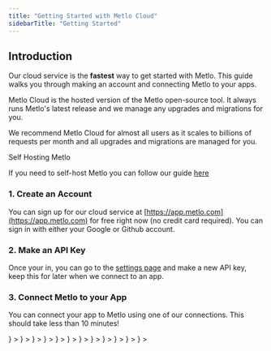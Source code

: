 ```yaml
---
title: "Getting Started with Metlo Cloud"
sidebarTitle: "Getting Started"
---
```


## Introduction

Our cloud service is the **fastest** way to get started with Metlo. This guide
walks you through making an account and connecting Metlo to your apps.

Metlo Cloud is the hosted version of the Metlo open-source tool. It always runs
Metlo's latest release and we manage any upgrades and migrations for you.

We recommend Metlo Cloud for almost all users as it scales to billions
of requests per month and all upgrades and migrations are managed for you.

<Info>
Self Hosting Metlo

If you need to self-host Metlo you can follow our guide
[here](/metlo-self-hosted)

</Info>

### 1. Create an Account

You can sign up for our cloud service at
[https://app.metlo.com](https://app.metlo.com) for free right now (no credit
card required). You can sign in with either your Google or Github account.

### 2. Make an API Key

Once your in, you can go to the [settings page](https://app.metlo.com/settings)
and make a new API key, keep this for later when we connect to an app.

### 3. Connect Metlo to your App

You can connect your app to Metlo using one of our connections. This should take
less than 10 minutes!

<CardGroup>
  <Card
    title="Node"
    href="/connections/nodejs"
    icon={
      <svg
        xmlns="http://www.w3.org/2000/svg"
        width="64"
        height="64"
        viewBox="0 0 32 32"
        preserveAspectRatio="xMidYMid"
        fill="#8cc84b"
        className="h-6 w-6"
      >
        <path d="M14.656.427c.8-.453 1.82-.455 2.6 0L29.2 7.16c.747.42 1.247 1.253 1.24 2.114v13.5c.005.897-.544 1.748-1.332 2.16l-11.88 6.702a2.6 2.6 0 0 1-2.639-.073l-3.565-2.06c-.243-.145-.516-.26-.688-.495.152-.204.422-.23.642-.32.496-.158.95-.4 1.406-.656.115-.08.256-.05.366.022l3.04 1.758c.217.125.437-.04.623-.145l11.665-6.583c.144-.07.224-.222.212-.38V9.334c.016-.18-.087-.344-.25-.417L16.19 2.244a.41.41 0 0 0-.465-.001L3.892 8.93c-.16.073-.27.235-.25.415v13.37c-.014.158.07.307.215.375l3.162 1.785c.594.32 1.323.5 1.977.265a1.5 1.5 0 0 0 .971-1.409l.003-13.29c-.014-.197.172-.36.363-.34h1.52c.2-.005.357.207.33.405L12.18 23.88c.001 1.188-.487 2.48-1.586 3.063-1.354.7-3.028.553-4.366-.12l-3.4-1.88c-.8-.4-1.337-1.264-1.332-2.16v-13.5a2.46 2.46 0 0 1 1.282-2.141L14.656.427zM18.1 9.785c1.727-.1 3.576-.066 5.13.785 1.203.652 1.87 2.02 1.892 3.358-.034.18-.222.28-.394.267-.5-.001-1.002.007-1.504-.003-.213.008-.336-.188-.363-.376-.144-.64-.493-1.273-1.095-1.582-.924-.463-1.996-.44-3.004-.43-.736.04-1.527.103-2.15.535-.48.328-.624 1-.453 1.522.16.383.603.506.964.62 2.082.544 4.287.5 6.33 1.207.845.292 1.672.86 1.962 1.745.378 1.186.213 2.604-.63 3.556-.684.784-1.68 1.2-2.675 1.442-1.323.295-2.695.302-4.038.17-1.263-.144-2.577-.476-3.552-1.336-.834-.724-1.24-1.852-1.2-2.94.01-.184.193-.312.37-.297h1.5c.202-.014.35.16.36.35.093.6.322 1.25.854 1.6 1.026.662 2.313.616 3.487.635.973-.043 2.065-.056 2.86-.7.42-.367.543-.98.43-1.508-.123-.446-.6-.653-1-.8-2.055-.65-4.285-.414-6.32-1.15-.826-.292-1.625-.844-1.942-1.693-.443-1.2-.24-2.687.693-3.607.9-.915 2.22-1.268 3.47-1.394z" />
      </svg>
    }
  ></Card>
  <Card
    title="Python"
    href="/connections/python"
    icon={
      <svg
        xmlns="http://www.w3.org/2000/svg"
        width="64"
        height="64"
        viewBox="0 0 32 32"
        className="h-6 w-6"
      >
        <defs>
          <linearGradient
            id="A"
            x1="811.527"
            y1="574.895"
            x2="665.255"
            y2="573.732"
            gradientUnits="userSpaceOnUse"
          >
            <stop offset="0" stop-color="#366a96" />
            <stop offset="1" stop-color="#3679b0" />
          </linearGradient>
          <linearGradient
            id="B"
            x1="862.824"
            y1="642.176"
            x2="573.276"
            y2="642.176"
            gradientUnits="userSpaceOnUse"
          >
            <stop offset="0" stop-color="#ffc836" />
            <stop offset="1" stop-color="#ffe873" />
          </linearGradient>
        </defs>
        <g transform="matrix(.1617 0 0 .158089 -107.53764 -81.66187)">
          <path
            d="M716.255 544.487c0-13.623 3.653-21.034 23.822-24.563 13.693-2.4 31.25-2.7 47.627 0 12.935 2.135 23.822 11.77 23.822 24.563v44.945c0 13.182-10.57 23.98-23.822 23.98h-47.627c-16.164 0-29.787 13.782-29.787 29.363v21.564h-16.376c-13.852 0-21.917-9.988-25.305-23.964-4.57-18.776-4.376-29.963 0-47.945 3.794-15.687 15.917-23.964 29.77-23.964h65.52v-6h-47.645v-17.98z"
            fill="url(#A)"
          />
          <path
            d="M811.527 688.32c0 13.623-11.823 20.523-23.822 23.964-18.052 5.188-32.54 4.394-47.627 0-12.6-3.67-23.822-11.17-23.822-23.964v-44.945c0-12.935 10.782-23.98 23.822-23.98h47.627c15.864 0 29.787-13.71 29.787-29.963v-20.964h17.858c13.87 0 20.4 10.305 23.822 23.964 4.764 18.97 4.976 33.157 0 47.945-4.817 14.364-9.97 23.964-23.822 23.964H763.9v6h47.627v17.98z"
            fill="url(#B)"
          />
          <path
            d="M728.166 541.505c0-4.976 3.988-9 8.93-9 4.923 0 8.93 4.023 8.93 9 0 4.96-4.006 8.982-8.93 8.982-4.94 0-8.93-4.023-8.93-8.982zm53.59 149.798c0-4.96 4.006-8.982 8.93-8.982 4.94 0 8.93 4.023 8.93 8.982 0 4.976-3.988 9-8.93 9-4.923 0-8.93-4.023-8.93-9z"
            fill="#fff"
          />
        </g>
      </svg>
    }
  ></Card>
  <Card
    title="Go"
    href="/connections/go"
    icon={
      <svg
        version="1.1"
        id="Layer_1"
        xmlns="http://www.w3.org/2000/svg"
        x="0"
        y="0"
        width="64"
        height="64"
        xml:space="preserve"
        viewBox="0 0 64 64"
        className="h-7 w-7"
      >
        <switch>
          <g>
            <path
              fill="#00acd7"
              d="M4.8 27.3c-.1 0-.2-.1-.1-.2l.7-.8c.1-.1.2-.2.3-.2h11.1c.1 0 .2.1.1.2l-.5.8c-.1.1-.2.2-.3.2H4.8zM.1 30.2c-.1 0-.1-.1-.1-.2l.7-.8c0-.1.2-.2.3-.2h14.2c.1 0 .2.1.2.2l-.2.7c0 .1-.2.2-.3.2l-14.8.1zM7.7 33c-.1 0-.2-.1-.1-.2l.4-.7c.1-.1.2-.2.3-.2h6.2c.1 0 .2.1.2.2l-.1.7c0 .1-.1.2-.2.2H7.7zM40 26.7l-5.2 1.4c-.5.1-.5.2-.9-.3-.5-.5-.8-.9-1.5-1.2-2-1-3.9-.7-5.6.5-2.1 1.4-3.2 3.4-3.2 5.9 0 2.5 1.7 4.5 4.2 4.9 2.1.3 3.9-.5 5.3-2.1.3-.3.5-.7.8-1.2h-6c-.7 0-.8-.4-.6-.9.4-1 1.2-2.6 1.6-3.4.1-.2.3-.5.8-.5H41c-.1.8-.1 1.7-.2 2.5-.3 2.2-1.2 4.3-2.6 6.1-2.2 3-5.2 4.8-8.9 5.3-3.1.4-5.9-.2-8.4-2.1-2.3-1.7-3.6-4.1-4-6.9-.4-3.4.6-6.4 2.6-9.1 2.2-2.9 5.1-4.7 8.7-5.4 2.9-.5 5.7-.2 8.3 1.5 1.7 1.1 2.8 2.6 3.6 4.4.4.4.3.5-.1.6z"
            />
            <path
              fill="#00acd7"
              d="M50.3 44c-2.8-.1-5.4-.9-7.6-2.7-1.8-1.6-3-3.6-3.4-6-.6-3.5.4-6.6 2.5-9.4 2.3-3 5-4.5 8.7-5.2 3.2-.6 6.2-.2 8.9 1.6 2.5 1.7 4 4 4.4 6.9.5 4.2-.7 7.6-3.6 10.6-2.1 2.1-4.6 3.4-7.5 4-.7 0-1.6.1-2.4.2zm7.4-12.6c0-.4 0-.7-.1-1-.6-3.1-3.4-4.8-6.4-4.1-2.9.7-4.8 2.5-5.5 5.4-.6 2.4.6 4.9 2.9 5.9 1.7.7 3.4.7 5.1-.2 2.5-1.4 3.9-3.4 4-6z"
            />
          </g>
        </switch>
      </svg>
    }
  ></Card>
  <Card
    title="Java"
    href="/connections/java"
    icon={
      <svg
        xmlns="http://www.w3.org/2000/svg"
        width="64"
        height="64"
        viewBox="0 0 32 32"
        className="h-6 w-6"
      >
        <path
          d="M11.622 24.74s-1.23.748.855.962c2.51.32 3.847.267 6.625-.267a10.02 10.02 0 0 0 1.763.855c-6.25 2.672-14.16-.16-9.244-1.55zm-.8-3.473s-1.336 1.015.748 1.23c2.725.267 4.862.32 8.55-.427a3.26 3.26 0 0 0 1.282.801c-7.534 2.244-15.976.214-10.58-1.603zm14.747 6.09s.908.748-1.015 1.336c-3.58 1.07-15.014 1.39-18.22 0-1.122-.48 1.015-1.175 1.7-1.282.695-.16 1.07-.16 1.07-.16-1.23-.855-8.175 1.763-3.526 2.51 12.77 2.084 23.296-.908 19.983-2.404zM12.2 17.633s-5.824 1.39-2.084 1.87c1.603.214 4.755.16 7.694-.053 2.404-.214 4.81-.64 4.81-.64s-.855.374-1.443.748c-5.93 1.55-17.312.855-14.052-.748 2.778-1.336 5.076-1.175 5.076-1.175zm10.42 5.824c5.984-3.1 3.206-6.09 1.282-5.717-.48.107-.695.214-.695.214s.16-.32.534-.427c3.794-1.336 6.786 4.007-1.23 6.09 0 0 .053-.053.107-.16zm-9.83 8.442c5.77.374 14.587-.214 14.8-2.94 0 0-.427 1.07-4.755 1.87-4.916.908-11.007.8-14.587.214 0 0 .748.64 4.542.855z"
          fill="#4e7896"
        />
        <path
          d="M18.996.001s3.313 3.366-3.152 8.442c-5.183 4.114-1.175 6.465 0 9.137-3.046-2.725-5.236-5.13-3.74-7.373C14.294 6.893 20.332 5.3 18.996.001zm-1.7 15.335c1.55 1.763-.427 3.366-.427 3.366s3.954-2.03 2.137-4.542c-1.656-2.404-2.94-3.58 4.007-7.587 0 0-10.953 2.725-5.717 8.763z"
          fill="#f58219"
        />
      </svg>
    }
  ></Card>
  <Card
    title="Nginx"
    href="/connections/nginx"
    icon={
      <svg 
        className="h-6 w-6"
        viewBox="0 0 32 32"
        xmlns="http://www.w3.org/2000/svg"
      >
        <path d="M15.948,2h.065a10.418,10.418,0,0,1,.972.528Q22.414,5.65,27.843,8.774a.792.792,0,0,1,.414.788c-.008,4.389,0,8.777-.005,13.164a.813.813,0,0,1-.356.507q-5.773,3.324-11.547,6.644a.587.587,0,0,1-.657.037Q9.912,26.6,4.143,23.274a.7.7,0,0,1-.4-.666q0-6.582,0-13.163a.693.693,0,0,1,.387-.67Q9.552,5.657,14.974,2.535c.322-.184.638-.379.974-.535" style={{"fill": "#019639"}}/>
        <path d="M8.767,10.538q0,5.429,0,10.859a1.509,1.509,0,0,0,.427,1.087,1.647,1.647,0,0,0,2.06.206,1.564,1.564,0,0,0,.685-1.293c0-2.62-.005-5.24,0-7.86q3.583,4.29,7.181,8.568a2.833,2.833,0,0,0,2.6.782,1.561,1.561,0,0,0,1.251-1.371q.008-5.541,0-11.081a1.582,1.582,0,0,0-3.152,0c0,2.662-.016,5.321,0,7.982-2.346-2.766-4.663-5.556-7-8.332A2.817,2.817,0,0,0,10.17,9.033,1.579,1.579,0,0,0,8.767,10.538Z" style={{"fill": "#fff"}}/>
      </svg>
    }
  ></Card>
  <Card
    title="Docker Compose"
    href="/connections/docker-compose"
    icon={
      <svg
        className="h-6 w-6"
        version="1.1"
        id="Layer_1"
        xmlns="http://www.w3.org/2000/svg"
        x="0px"
        y="0px"
        viewBox="0 0 122.88 88.17"
        xml:space="preserve"
      >
        <g>
          <path
            fill="#0091E2"
            d="M121.68,33.34c-0.34-0.28-3.42-2.62-10.03-2.62c-1.71,0-3.48,0.17-5.19,0.46c-1.25-8.72-8.49-12.94-8.78-13.16 l-1.77-1.03l-1.14,1.65c-1.42,2.22-2.51,4.73-3.13,7.29c-1.2,4.96-0.46,9.63,2.05,13.62c-3.02,1.71-7.92,2.11-8.95,2.17l-80.93,0 c-2.11,0-3.82,1.71-3.82,3.82c-0.11,7.07,1.08,14.13,3.53,20.8c2.79,7.29,6.95,12.71,12.31,16.01c6.04,3.7,15.9,5.81,27.01,5.81 c5.01,0,10.03-0.46,14.99-1.37c6.9-1.25,13.51-3.65,19.6-7.12c5.02-2.91,9.52-6.61,13.34-10.94c6.44-7.24,10.26-15.33,13.05-22.51 c0.4,0,0.74,0,1.14,0c7.01,0,11.34-2.79,13.73-5.19c1.6-1.48,2.79-3.31,3.65-5.36l0.51-1.48L121.68,33.34L121.68,33.34z M71.59,39.38h10.83c0.51,0,0.97-0.4,0.97-0.97v-9.69c0-0.51-0.4-0.97-0.97-0.97l0,0l-10.83,0c-0.51,0-0.97,0.4-0.97,0.97l0,0v9.69 C70.68,38.98,71.08,39.38,71.59,39.38L71.59,39.38z M56.49,11.63h10.83c0.51,0,0.97-0.4,0.97-0.97V0.97c0-0.51-0.46-0.97-0.97-0.97 L56.49,0c-0.51,0-0.97,0.4-0.97,0.97l0,0v9.69C55.52,11.17,55.97,11.63,56.49,11.63L56.49,11.63z M56.49,25.53h10.83 c0.51,0,0.97-0.46,0.97-0.97v-9.69c0-0.51-0.46-0.97-0.97-0.97H56.49c-0.51,0-0.97,0.4-0.97,0.97l0,0v9.69 C55.52,25.08,55.97,25.53,56.49,25.53L56.49,25.53z M41.5,25.53h10.83c0.51,0,0.97-0.46,0.97-0.97v-9.69c0-0.51-0.4-0.97-0.97-0.97 l0,0H41.5c-0.51,0-0.97,0.4-0.97,0.97l0,0v9.69C40.53,25.08,40.93,25.53,41.5,25.53L41.5,25.53z M26.28,25.53h10.83 c0.51,0,0.97-0.46,0.97-0.97v-9.69c0-0.51-0.4-0.97-0.97-0.97l0,0H26.28c-0.51,0-0.97,0.4-0.97,0.97v9.69 C25.37,25.08,25.77,25.53,26.28,25.53L26.28,25.53z M56.49,39.38h10.83c0.51,0,0.97-0.4,0.97-0.97v-9.69c0-0.51-0.4-0.97-0.97-0.97 l0,0l-10.83,0c-0.51,0-0.97,0.4-0.97,0.97l0,0v9.69C55.52,38.98,55.97,39.38,56.49,39.38L56.49,39.38L56.49,39.38z M41.5,39.38 h10.83c0.51,0,0.97-0.4,0.97-0.97l0,0v-9.69c0-0.51-0.4-0.97-0.97-0.97l0,0l-10.83,0c-0.51,0-0.97,0.4-0.97,0.97l0,0v9.69 C40.53,38.98,40.93,39.38,41.5,39.38L41.5,39.38L41.5,39.38z M26.28,39.38h10.83c0.51,0,0.97-0.4,0.97-0.97l0,0v-9.69 c0-0.51-0.4-0.97-0.97-0.97l0,0l-10.83,0c-0.51,0-0.97,0.4-0.97,0.97v9.69C25.37,38.98,25.77,39.38,26.28,39.38L26.28,39.38z M11.35,39.38h10.83c0.51,0,0.97-0.4,0.97-0.97l0,0v-9.69c0-0.51-0.4-0.97-0.97-0.97l0,0l-10.83,0c-0.51,0-0.97,0.4-0.97,0.97l0,0 v9.69C10.44,38.98,10.84,39.38,11.35,39.38L11.35,39.38L11.35,39.38z"
          />
        </g>
      </svg>
    }
  ></Card>
  <Card
    title="Kubernetes"
    href="/connections/kubernetes"
    icon={
      <svg
        xmlns="http://www.w3.org/2000/svg"
        viewBox="0 0 32 32"
        width="64"
        height="64"
        className="h-6 w-6"
      >
        <path
          d="M15.9.476a2.14 2.14 0 0 0-.823.218L3.932 6.01c-.582.277-1.005.804-1.15 1.432L.054 19.373c-.13.56-.025 1.147.3 1.627q.057.087.12.168l7.7 9.574c.407.5 1.018.787 1.662.784h12.35c.646.001 1.258-.3 1.664-.793l7.696-9.576c.404-.5.555-1.16.4-1.786L29.2 7.43c-.145-.628-.57-1.155-1.15-1.432L16.923.695A2.14 2.14 0 0 0 15.89.476z"
          fill="#326ce5"
        />
        <path
          d="M16.002 4.542c-.384.027-.675.356-.655.74v.188c.018.213.05.424.092.633a6.22 6.22 0 0 1 .066 1.21c-.038.133-.114.253-.218.345l-.015.282c-.405.034-.807.096-1.203.186-1.666.376-3.183 1.24-4.354 2.485l-.24-.17c-.132.04-.274.025-.395-.04a6.22 6.22 0 0 1-.897-.81 5.55 5.55 0 0 0-.437-.465l-.148-.118c-.132-.106-.294-.167-.463-.175a.64.64 0 0 0-.531.236c-.226.317-.152.756.164.983l.138.11a5.55 5.55 0 0 0 .552.323c.354.197.688.428.998.7a.74.74 0 0 1 .133.384l.218.2c-1.177 1.766-1.66 3.905-1.358 6.006l-.28.08c-.073.116-.17.215-.286.288a6.22 6.22 0 0 1-1.194.197 5.57 5.57 0 0 0-.64.05l-.177.04h-.02a.67.67 0 0 0-.387 1.132.67.67 0 0 0 .684.165h.013l.18-.02c.203-.06.403-.134.598-.218.375-.15.764-.265 1.162-.34.138.008.27.055.382.135l.3-.05c.65 2.017 2.016 3.726 3.84 4.803l-.122.255c.056.117.077.247.06.376-.165.382-.367.748-.603 1.092a5.58 5.58 0 0 0-.358.533l-.085.18a.67.67 0 0 0 .65 1.001.67.67 0 0 0 .553-.432l.083-.17c.076-.2.14-.404.192-.61.177-.437.273-.906.515-1.196a.54.54 0 0 1 .286-.14l.15-.273a8.62 8.62 0 0 0 6.146.015l.133.255c.136.02.258.095.34.205.188.358.34.733.456 1.12a5.57 5.57 0 0 0 .194.611l.083.17a.67.67 0 0 0 1.187.131.67.67 0 0 0 .016-.701l-.087-.18a5.55 5.55 0 0 0-.358-.531c-.23-.332-.428-.686-.6-1.057a.52.52 0 0 1 .068-.4 2.29 2.29 0 0 1-.111-.269c1.82-1.085 3.18-2.8 3.823-4.82l.284.05c.102-.093.236-.142.373-.138.397.076.786.2 1.162.34.195.09.395.166.598.23.048.013.118.024.172.037h.013a.67.67 0 0 0 .841-.851.67.67 0 0 0-.544-.446l-.194-.046a5.57 5.57 0 0 0-.64-.05c-.404-.026-.804-.092-1.194-.197-.12-.067-.22-.167-.288-.288l-.27-.08a8.65 8.65 0 0 0-1.386-5.993l.236-.218c-.01-.137.035-.273.124-.378.307-.264.64-.497.99-.696a5.57 5.57 0 0 0 .552-.323l.146-.118a.67.67 0 0 0-.133-1.202.67.67 0 0 0-.696.161l-.148.118a5.57 5.57 0 0 0-.437.465c-.264.302-.556.577-.873.823a.74.74 0 0 1-.404.044l-.253.18c-1.46-1.53-3.427-2.48-5.535-2.67 0-.1-.013-.25-.015-.297-.113-.078-.192-.197-.218-.332a6.23 6.23 0 0 1 .076-1.207c.043-.21.073-.42.092-.633v-.2c.02-.384-.27-.713-.655-.74zm-.834 5.166l-.2 3.493h-.015c-.01.216-.137.4-.332.504s-.426.073-.6-.054l-2.865-2.03a6.86 6.86 0 0 1 3.303-1.799c.234-.05.47-.088.707-.114zm1.668 0c1.505.187 2.906.863 3.99 1.924l-2.838 2.017c-.175.14-.415.168-.618.072s-.333-.3-.336-.524zm-6.72 3.227l2.62 2.338v.015c.163.142.234.363.186.574s-.21.378-.417.435v.01l-3.362.967a6.86 6.86 0 0 1 .974-4.34zm11.753 0c.796 1.295 1.148 2.814 1.002 4.327l-3.367-.97v-.013c-.21-.057-.37-.224-.417-.435s.023-.43.186-.574l2.6-2.327zm-6.404 2.52h1.072l.655.832-.238 1.04-.963.463-.965-.463-.227-1.04zm3.434 2.838c.045-.005.1-.005.135 0l3.467.585c-.5 1.44-1.487 2.67-2.775 3.493l-1.34-3.244a.59.59 0 0 1 .509-.819zm-5.823.015c.196.003.377.104.484.268s.124.37.047.55v.013l-1.332 3.218C11 21.54 10.032 20.325 9.517 18.9l3.437-.583c.038-.004.077-.004.116 0zm2.904 1.4a.59.59 0 0 1 .537.308h.013l1.694 3.057-.677.2c-1.246.285-2.547.218-3.758-.194l1.7-3.057c.103-.18.293-.29.5-.295z"
          fill="#fff"
          stroke="#fff"
          stroke-width=".055"
        />
      </svg>
    }
  ></Card>
  <Card
    title="Linkerd"
    href="/connections/linkerd"
    icon={
      <svg 
        className="h-6 w-6"
        viewBox="0 0 256 239"
        version="1.1"
        xmlns="http://www.w3.org/2000/svg"
        xmlns:xlink="http://www.w3.org/1999/xlink"
        preserveAspectRatio="xMidYMid"
      >
        <defs>
            <linearGradient x1="50%" y1="0%" x2="50%" y2="100%" id="linearGradient-1">
                <stop stop-color="#4AD8AC" offset="0%"></stop>
                <stop stop-color="#4076C4" offset="100%"></stop>
            </linearGradient>
        </defs>
        <g>
          <g transform="translate(0.000000, 44.444444)">
            <polygon fill="#40A0B4" points="238.2176 97.2113778 255.995378 107.474489 255.995378 11.0744889 238.2176 0.807822222"></polygon>
            <polygon fill="#40A0B4" points="0 11.0753778 0 107.480711 17.7777778 97.2122667 17.7777778 0.810488889"></polygon>
            <polygon fill="#40A0B4" points="78.232 183.513778 96.0097778 193.776889 138.338667 169.337778 120.560889 159.074667"></polygon>
            <polygon fill="#338090" points="103.117511 169.145956 120.895289 179.410844 138.338844 169.337956 120.561067 159.074844"></polygon>
          </g>
          <g transform="translate(87.111111, 133.333333)" fill="#45C1A8">
            <polygon points="81.7729778 64.8551111 81.7729778 44.3271111 5.2272 0.131555556 0.000533333333 3.14844444 0.00942222222 3.15377778 0.00942222222 17.648"></polygon>
            <polygon points="0.00888888889 62.8104889 72.8888889 104.888711 90.6702222 94.6256 0.00888888889 42.2807111"></polygon>
          </g>
          <g fill="#7CE1C0">
            <polygon points="194.712 70.3742222 212.488 80.6373333 255.995556 55.5191111 238.214222 45.2577778"></polygon>
            <polygon points="136.989867 124.228978 119.212089 113.965867 78.2236444 137.631644 96.0014222 147.894756"></polygon>
            <polygon points="216.8928 32.9425778 199.111467 22.6794667 155.609244 47.7976889 173.387022 58.0625778"></polygon>
            <polygon points="97.8876444 101.652622 80.1098667 91.3895111 39.1214222 115.055289 56.8992 125.3184"></polygon>
            <polygon points="116.5072 25.2222222 134.284978 35.4853333 177.790756 10.3671111 160.009422 0.104"></polygon>
            <polygon points="0.0192 92.4782222 17.7969778 102.741333 58.7854222 79.0773333 41.0076444 68.8124444"></polygon>
          </g>
          <g transform="translate(0.000000, 92.444444)" fill="url(#linearGradient-1)">
            <polygon points="238.2176 10.2897778 238.2176 100.616889 255.995378 90.352 255.995378 0.0266666667"></polygon>
            <polygon points="216.883556 112.932622 216.883556 22.6072889 199.105778 32.8704 199.105778 123.197511"></polygon>
            <polygon points="159.9936 55.4513778 159.9936 145.778489 177.773156 135.5136 177.773156 45.1864889"></polygon>
            <polygon points="78.232 135.513778 96.0097778 145.776889 96.0097778 55.4533333 78.232 45.1866667"></polygon>
            <polygon points="56.8986667 32.8714667 56.8986667 123.1968 39.1208889 112.933689 39.1208889 22.6065778"></polygon>
            <polygon points="0.0096 90.3521778 17.7873778 100.615289 17.7873778 10.2899556 0.0096 0.0250666667"></polygon>
          </g>
          <g transform="translate(24.888889, 67.555556)" fill="#45C1A8">
            <polygon points="78.2190222 55.7077333 95.9968 65.9708444 112.101689 56.6730667 94.3239111 46.4099556"></polygon>
            <polygon points="0.0149333333 10.5550222 17.7927111 20.8181333 33.8958222 11.5203556 16.1198222 1.25724444"></polygon>
            <polygon points="39.1171556 33.1313778 56.8949333 43.3944889 72.9980444 34.0967111 55.2220444 23.8336"></polygon>
          </g>
          <g fill="#A2EACF">
            <polygon points="96.0016 0.0942222222 78.2220444 10.3573333 238.214933 102.732444 255.994489 92.4693333"></polygon>
            <polygon points="56.8894222 22.6757333 39.1116444 32.9388444 199.102756 125.313956 216.884089 115.050844"></polygon>
            <polygon points="0 55.5198222 159.991111 147.894933 177.772444 137.631822 17.7777778 45.2567111"></polygon>
          </g>
        </g>
      </svg>
    }
  ></Card>
  <Card
    title="AWS Fargate"
    href="/connections/aws-fargate"
    icon={
      <svg
        height="1465"
        viewBox="-.1 1.1 304.9 179.8"
        width="2500"
        xmlns="http://www.w3.org/2000/svg"
        className="h-6 w-6"
      >
        <path
          d="m86.4 66.4c0 3.7.4 6.7 1.1 8.9.8 2.2 1.8 4.6 3.2 7.2.5.8.7 1.6.7 2.3 0 1-.6 2-1.9 3l-6.3 4.2c-.9.6-1.8.9-2.6.9-1 0-2-.5-3-1.4-1.4-1.5-2.6-3.1-3.6-4.7-1-1.7-2-3.6-3.1-5.9-7.8 9.2-17.6 13.8-29.4 13.8-8.4 0-15.1-2.4-20-7.2s-7.4-11.2-7.4-19.2c0-8.5 3-15.4 9.1-20.6s14.2-7.8 24.5-7.8c3.4 0 6.9.3 10.6.8s7.5 1.3 11.5 2.2v-7.3c0-7.6-1.6-12.9-4.7-16-3.2-3.1-8.6-4.6-16.3-4.6-3.5 0-7.1.4-10.8 1.3s-7.3 2-10.8 3.4c-1.6.7-2.8 1.1-3.5 1.3s-1.2.3-1.6.3c-1.4 0-2.1-1-2.1-3.1v-4.9c0-1.6.2-2.8.7-3.5s1.4-1.4 2.8-2.1c3.5-1.8 7.7-3.3 12.6-4.5 4.9-1.3 10.1-1.9 15.6-1.9 11.9 0 20.6 2.7 26.2 8.1 5.5 5.4 8.3 13.6 8.3 24.6v32.4zm-40.6 15.2c3.3 0 6.7-.6 10.3-1.8s6.8-3.4 9.5-6.4c1.6-1.9 2.8-4 3.4-6.4s1-5.3 1-8.7v-4.2c-2.9-.7-6-1.3-9.2-1.7s-6.3-.6-9.4-.6c-6.7 0-11.6 1.3-14.9 4s-4.9 6.5-4.9 11.5c0 4.7 1.2 8.2 3.7 10.6 2.4 2.5 5.9 3.7 10.5 3.7zm80.3 10.8c-1.8 0-3-.3-3.8-1-.8-.6-1.5-2-2.1-3.9l-23.5-77.3c-.6-2-.9-3.3-.9-4 0-1.6.8-2.5 2.4-2.5h9.8c1.9 0 3.2.3 3.9 1 .8.6 1.4 2 2 3.9l16.8 66.2 15.6-66.2c.5-2 1.1-3.3 1.9-3.9s2.2-1 4-1h8c1.9 0 3.2.3 4 1 .8.6 1.5 2 1.9 3.9l15.8 67 17.3-67c.6-2 1.3-3.3 2-3.9.8-.6 2.1-1 3.9-1h9.3c1.6 0 2.5.8 2.5 2.5 0 .5-.1 1-.2 1.6s-.3 1.4-.7 2.5l-24.1 77.3c-.6 2-1.3 3.3-2.1 3.9s-2.1 1-3.8 1h-8.6c-1.9 0-3.2-.3-4-1s-1.5-2-1.9-4l-15.5-64.5-15.4 64.4c-.5 2-1.1 3.3-1.9 4s-2.2 1-4 1zm128.5 2.7c-5.2 0-10.4-.6-15.4-1.8s-8.9-2.5-11.5-4c-1.6-.9-2.7-1.9-3.1-2.8s-.6-1.9-.6-2.8v-5.1c0-2.1.8-3.1 2.3-3.1.6 0 1.2.1 1.8.3s1.5.6 2.5 1c3.4 1.5 7.1 2.7 11 3.5 4 .8 7.9 1.2 11.9 1.2 6.3 0 11.2-1.1 14.6-3.3s5.2-5.4 5.2-9.5c0-2.8-.9-5.1-2.7-7s-5.2-3.6-10.1-5.2l-14.5-4.5c-7.3-2.3-12.7-5.7-16-10.2-3.3-4.4-5-9.3-5-14.5 0-4.2.9-7.9 2.7-11.1s4.2-6 7.2-8.2c3-2.3 6.4-4 10.4-5.2s8.2-1.7 12.6-1.7c2.2 0 4.5.1 6.7.4 2.3.3 4.4.7 6.5 1.1 2 .5 3.9 1 5.7 1.6s3.2 1.2 4.2 1.8c1.4.8 2.4 1.6 3 2.5.6.8.9 1.9.9 3.3v4.7c0 2.1-.8 3.2-2.3 3.2-.8 0-2.1-.4-3.8-1.2-5.7-2.6-12.1-3.9-19.2-3.9-5.7 0-10.2.9-13.3 2.8s-4.7 4.8-4.7 8.9c0 2.8 1 5.2 3 7.1s5.7 3.8 11 5.5l14.2 4.5c7.2 2.3 12.4 5.5 15.5 9.6s4.6 8.8 4.6 14c0 4.3-.9 8.2-2.6 11.6-1.8 3.4-4.2 6.4-7.3 8.8-3.1 2.5-6.8 4.3-11.1 5.6-4.5 1.4-9.2 2.1-14.3 2.1z"
          fill="#252f3e"
        />
        <g clip-rule="evenodd" fill="#f90" fill-rule="evenodd">
          <path d="m273.5 143.7c-32.9 24.3-80.7 37.2-121.8 37.2-57.6 0-109.5-21.3-148.7-56.7-3.1-2.8-.3-6.6 3.4-4.4 42.4 24.6 94.7 39.5 148.8 39.5 36.5 0 76.6-7.6 113.5-23.2 5.5-2.5 10.2 3.6 4.8 7.6z" />
          <path d="m287.2 128.1c-4.2-5.4-27.8-2.6-38.5-1.3-3.2.4-3.7-2.4-.8-4.5 18.8-13.2 49.7-9.4 53.3-5 3.6 4.5-1 35.4-18.6 50.2-2.7 2.3-5.3 1.1-4.1-1.9 4-9.9 12.9-32.2 8.7-37.5z" />
        </g>
      </svg>
    }
  ></Card>
  <Card
    title="AWS Traffic Mirroring"
    href="/connections/aws"
    icon={
      <svg
        height="1465"
        viewBox="-.1 1.1 304.9 179.8"
        width="2500"
        xmlns="http://www.w3.org/2000/svg"
        className="h-6 w-6"
      >
        <path
          d="m86.4 66.4c0 3.7.4 6.7 1.1 8.9.8 2.2 1.8 4.6 3.2 7.2.5.8.7 1.6.7 2.3 0 1-.6 2-1.9 3l-6.3 4.2c-.9.6-1.8.9-2.6.9-1 0-2-.5-3-1.4-1.4-1.5-2.6-3.1-3.6-4.7-1-1.7-2-3.6-3.1-5.9-7.8 9.2-17.6 13.8-29.4 13.8-8.4 0-15.1-2.4-20-7.2s-7.4-11.2-7.4-19.2c0-8.5 3-15.4 9.1-20.6s14.2-7.8 24.5-7.8c3.4 0 6.9.3 10.6.8s7.5 1.3 11.5 2.2v-7.3c0-7.6-1.6-12.9-4.7-16-3.2-3.1-8.6-4.6-16.3-4.6-3.5 0-7.1.4-10.8 1.3s-7.3 2-10.8 3.4c-1.6.7-2.8 1.1-3.5 1.3s-1.2.3-1.6.3c-1.4 0-2.1-1-2.1-3.1v-4.9c0-1.6.2-2.8.7-3.5s1.4-1.4 2.8-2.1c3.5-1.8 7.7-3.3 12.6-4.5 4.9-1.3 10.1-1.9 15.6-1.9 11.9 0 20.6 2.7 26.2 8.1 5.5 5.4 8.3 13.6 8.3 24.6v32.4zm-40.6 15.2c3.3 0 6.7-.6 10.3-1.8s6.8-3.4 9.5-6.4c1.6-1.9 2.8-4 3.4-6.4s1-5.3 1-8.7v-4.2c-2.9-.7-6-1.3-9.2-1.7s-6.3-.6-9.4-.6c-6.7 0-11.6 1.3-14.9 4s-4.9 6.5-4.9 11.5c0 4.7 1.2 8.2 3.7 10.6 2.4 2.5 5.9 3.7 10.5 3.7zm80.3 10.8c-1.8 0-3-.3-3.8-1-.8-.6-1.5-2-2.1-3.9l-23.5-77.3c-.6-2-.9-3.3-.9-4 0-1.6.8-2.5 2.4-2.5h9.8c1.9 0 3.2.3 3.9 1 .8.6 1.4 2 2 3.9l16.8 66.2 15.6-66.2c.5-2 1.1-3.3 1.9-3.9s2.2-1 4-1h8c1.9 0 3.2.3 4 1 .8.6 1.5 2 1.9 3.9l15.8 67 17.3-67c.6-2 1.3-3.3 2-3.9.8-.6 2.1-1 3.9-1h9.3c1.6 0 2.5.8 2.5 2.5 0 .5-.1 1-.2 1.6s-.3 1.4-.7 2.5l-24.1 77.3c-.6 2-1.3 3.3-2.1 3.9s-2.1 1-3.8 1h-8.6c-1.9 0-3.2-.3-4-1s-1.5-2-1.9-4l-15.5-64.5-15.4 64.4c-.5 2-1.1 3.3-1.9 4s-2.2 1-4 1zm128.5 2.7c-5.2 0-10.4-.6-15.4-1.8s-8.9-2.5-11.5-4c-1.6-.9-2.7-1.9-3.1-2.8s-.6-1.9-.6-2.8v-5.1c0-2.1.8-3.1 2.3-3.1.6 0 1.2.1 1.8.3s1.5.6 2.5 1c3.4 1.5 7.1 2.7 11 3.5 4 .8 7.9 1.2 11.9 1.2 6.3 0 11.2-1.1 14.6-3.3s5.2-5.4 5.2-9.5c0-2.8-.9-5.1-2.7-7s-5.2-3.6-10.1-5.2l-14.5-4.5c-7.3-2.3-12.7-5.7-16-10.2-3.3-4.4-5-9.3-5-14.5 0-4.2.9-7.9 2.7-11.1s4.2-6 7.2-8.2c3-2.3 6.4-4 10.4-5.2s8.2-1.7 12.6-1.7c2.2 0 4.5.1 6.7.4 2.3.3 4.4.7 6.5 1.1 2 .5 3.9 1 5.7 1.6s3.2 1.2 4.2 1.8c1.4.8 2.4 1.6 3 2.5.6.8.9 1.9.9 3.3v4.7c0 2.1-.8 3.2-2.3 3.2-.8 0-2.1-.4-3.8-1.2-5.7-2.6-12.1-3.9-19.2-3.9-5.7 0-10.2.9-13.3 2.8s-4.7 4.8-4.7 8.9c0 2.8 1 5.2 3 7.1s5.7 3.8 11 5.5l14.2 4.5c7.2 2.3 12.4 5.5 15.5 9.6s4.6 8.8 4.6 14c0 4.3-.9 8.2-2.6 11.6-1.8 3.4-4.2 6.4-7.3 8.8-3.1 2.5-6.8 4.3-11.1 5.6-4.5 1.4-9.2 2.1-14.3 2.1z"
          fill="#252f3e"
        />
        <g clip-rule="evenodd" fill="#f90" fill-rule="evenodd">
          <path d="m273.5 143.7c-32.9 24.3-80.7 37.2-121.8 37.2-57.6 0-109.5-21.3-148.7-56.7-3.1-2.8-.3-6.6 3.4-4.4 42.4 24.6 94.7 39.5 148.8 39.5 36.5 0 76.6-7.6 113.5-23.2 5.5-2.5 10.2 3.6 4.8 7.6z" />
          <path d="m287.2 128.1c-4.2-5.4-27.8-2.6-38.5-1.3-3.2.4-3.7-2.4-.8-4.5 18.8-13.2 49.7-9.4 53.3-5 3.6 4.5-1 35.4-18.6 50.2-2.7 2.3-5.3 1.1-4.1-1.9 4-9.9 12.9-32.2 8.7-37.5z" />
        </g>
      </svg>
    }
  ></Card>
  <Card
    title="GCP Traffic Mirroring"
    href="/connections/gcp"
    icon={
      <svg
        xmlns="http://www.w3.org/2000/svg"
        width="64"
        height="64"
        viewBox="0 0 64 64"
        className="h-6 w-6"
      >
        <path
          d="M40.728 20.488l2.05.035 5.57-5.57.27-2.36C44.2 8.657 38.367 6.26 31.993 6.26c-11.54 0-21.28 7.852-24.163 18.488.608-.424 1.908-.106 1.908-.106l11.13-1.83s.572-.947.862-.9A13.88 13.88 0 0 1 32 17.375c3.3.007 6.34 1.173 8.728 3.102z"
          fill="#ea4335"
        />
        <path
          d="M56.17 24.77c-1.293-4.77-3.958-8.982-7.555-12.177l-7.887 7.887c3.16 2.55 5.187 6.452 5.187 10.82v1.392c3.837 0 6.954 3.124 6.954 6.954 0 3.837-3.124 6.954-6.954 6.954H32.007L30.615 48v8.346l1.392 1.385h13.908A18.11 18.11 0 0 0 64 39.647c-.007-6.155-3.1-11.6-7.83-14.876z"
          fill="#4285f4"
        />
        <path
          d="M18.085 57.74h13.9V46.6h-13.9a6.89 6.89 0 0 1-2.862-.622l-2.007.615-5.57 5.57-.488 1.88a18 18 0 0 0 10.926 3.689z"
          fill="#34a853"
        />
        <path
          d="M18.085 21.57A18.11 18.11 0 0 0 0 39.654c0 5.873 2.813 11.095 7.166 14.403l8.064-8.064a6.96 6.96 0 0 1-4.099-6.339c0-3.837 3.124-6.954 6.954-6.954 2.82 0 5.244 1.7 6.34 4.1l8.064-8.064c-3.307-4.353-8.53-7.166-14.403-7.166z"
          fill="#fbbc05"
        />
      </svg>
    }
  ></Card>
  <Card
    title="Burp Suite Extension"
    href="/connections/burp-suite-plugin"
    icon={
      <svg
        className="h-6 w-6"
        viewBox="0 0 31 31"
        fill="none"
        xmlns="http://www.w3.org/2000/svg"
      >
        <path d="M30.9 0H0V30.9H30.9V0Z" fill="#FF6633" />
        <path
          d="M17.1 31H13.8V26L18.3 20.5H13.8V13.8H5.70001L13.8 3.8V0H17.1V5L12.6 10.5H17.1V17.2H25.2L17.1 27.2V31Z"
          fill="white"
        />
      </svg>
    }
  ></Card>
</CardGroup>
